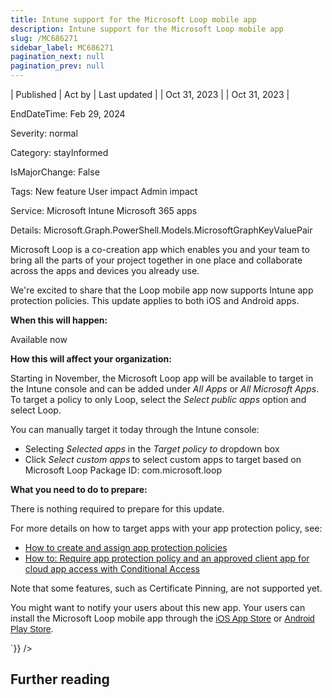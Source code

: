```yaml
---
title: Intune support for the Microsoft Loop mobile app
description: Intune support for the Microsoft Loop mobile app
slug: /MC686271
sidebar_label: MC686271
pagination_next: null
pagination_prev: null
---
```



| Published | Act by | Last updated |
| Oct 31, 2023 |  | Oct 31, 2023 |

EndDateTime: Feb 29, 2024

Severity: normal

Category: stayInformed

IsMajorChange: False

Tags: New feature User impact Admin impact

Service: Microsoft Intune Microsoft 365 apps

Details: Microsoft.Graph.PowerShell.Models.MicrosoftGraphKeyValuePair

<div dangerouslySetInnerHTML={{__html:`
<p>Microsoft Loop is a co-creation app which enables you and your team to bring all the parts of your project together in one place and collaborate across the apps and devices you already use.</p><p>We're excited to share that the Loop mobile app now supports Intune app protection policies. This update applies to both iOS and Android apps.</p>
<p><b>When this will happen:</b><br></p>

<p>Available now</p><p><b>How this will affect your organization:</b><br></p>

<p>Starting in November, the Microsoft Loop app will be available to target in the Intune console and can be added under <i>All Apps</i> or <i>All Microsoft Apps</i>. To target a policy to only Loop, select the <i>Select public apps</i> option and select Loop.
</p><p>You can manually target it today through the Intune console:
</p><ul><li>Selecting <i>Selected apps</i> in the <i>Target policy to</i> dropdown box
</li><li>Click <i>Select custom apps</i><b> </b>to select custom apps to target based on Microsoft Loop Package ID: com.microsoft.loop
</li></ul><p><b>What you need to do to prepare:</b><br></p>
<p>There is nothing required to prepare for this update.
</p><p>For more details on how to target apps with your app protection policy, see: 
</p><ul><li><a href="https://docs.microsoft.com/mem/intune/apps/app-protection-policies" target="_blank">How to create and assign app protection policies</a> 
</li><li><a href="https://docs.microsoft.com/azure/active-directory/conditional-access/app-protection-based-conditional-access" target="_blank">How to: Require app protection policy and an approved client app for cloud app access with Conditional Access</a> 
</li></ul><p>Note that some features, such as Certificate Pinning, are not supported yet.
</p><p>
</p>

<p>You might want to notify your users about this new app. Your users can install the Microsoft Loop mobile app through the&nbsp;<a href="https://aka.ms/LoopiOS" target="_blank" style="background-color: rgb(255, 255, 255); font-family: sans-serif; font-weight: 400;">iOS App Store</a>&nbsp;or <a href="https://aka.ms/LoopAndroid" target="_blank" style="background-color: rgb(255, 255, 255); font-family: sans-serif; font-weight: 400;">Android Play Store</a>.</p>
`}} />

## Further reading
